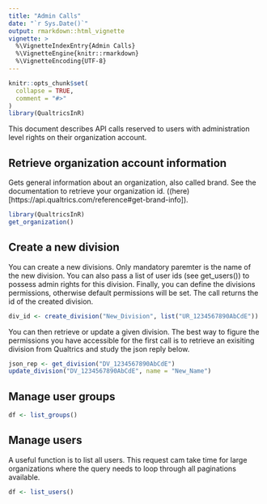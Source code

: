 ```yaml
---
title: "Admin Calls"
date: "`r Sys.Date()`"
output: rmarkdown::html_vignette
vignette: >
  %\VignetteIndexEntry{Admin Calls}
  %\VignetteEngine{knitr::rmarkdown}
  %\VignetteEncoding{UTF-8}
---
```


```r
knitr::opts_chunk$set(
  collapse = TRUE,
  comment = "#>"
)
library(QualtricsInR)
```

This document describes API calls reserved to users with administration level rights on their organization account.

## Retrieve organization account information 

Gets general information about an organization, also called brand. See the documentation to retrieve your organization id. ((here)[https://api.qualtrics.com/reference#get-brand-info]).

```r
library(QualtricsInR)
get_organization()
```

## Create a new division

You can create a new divisions. Only mandatory paremter is the name of the new division. You can also pass a list of 
user ids (see get_users()) to possess admin rights for this division. Finally, you can define the divisions permissions,
otherwise default permissions will be set. The call returns the id of the created division.

```r
div_id <- create_division("New_Division", list("UR_1234567890AbCdE"))
```

You can then retrieve or update a given division. The best way to figure the permissions you have accessible for the first call
is to retrieve an exisiting division from Qualtrics and study the json reply below.

```r
json_rep <- get_division("DV_1234567890AbCdE")
update_division("DV_1234567890AbCdE", name = "New_Name")
```

## Manage user groups

```r
df <- list_groups()
```

## Manage users

A useful function is to list all users. This request cam take time for large organizations where the query needs to loop through
all paginations available.

```r
df <- list_users()
```

